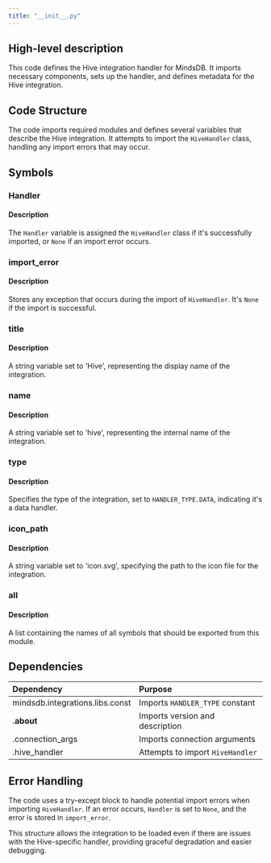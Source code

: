 ```yaml
---
title: "__init__.py"
---
```


## High-level description
This code defines the Hive integration handler for MindsDB. It imports necessary components, sets up the handler, and defines metadata for the Hive integration.

## Code Structure
The code imports required modules and defines several variables that describe the Hive integration. It attempts to import the `HiveHandler` class, handling any import errors that may occur.

## Symbols

### Handler
#### Description
The `Handler` variable is assigned the `HiveHandler` class if it's successfully imported, or `None` if an import error occurs.

### import_error
#### Description
Stores any exception that occurs during the import of `HiveHandler`. It's `None` if the import is successful.

### title
#### Description
A string variable set to 'Hive', representing the display name of the integration.

### name
#### Description
A string variable set to 'hive', representing the internal name of the integration.

### type
#### Description
Specifies the type of the integration, set to `HANDLER_TYPE.DATA`, indicating it's a data handler.

### icon_path
#### Description
A string variable set to 'icon.svg', specifying the path to the icon file for the integration.

### __all__
#### Description
A list containing the names of all symbols that should be exported from this module.

## Dependencies
| Dependency | Purpose |
|:-----------|:--------|
| mindsdb.integrations.libs.const | Imports `HANDLER_TYPE` constant |
| .__about__ | Imports version and description |
| .connection_args | Imports connection arguments |
| .hive_handler | Attempts to import `HiveHandler` |

## Error Handling
The code uses a try-except block to handle potential import errors when importing `HiveHandler`. If an error occurs, `Handler` is set to `None`, and the error is stored in `import_error`.

This structure allows the integration to be loaded even if there are issues with the Hive-specific handler, providing graceful degradation and easier debugging.